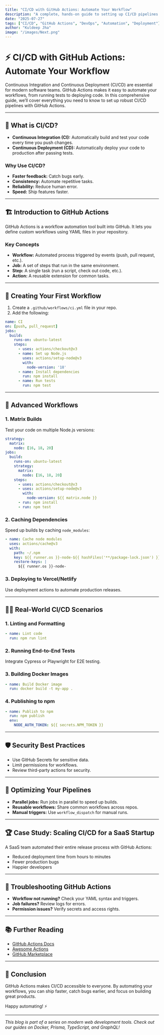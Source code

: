```yaml
---
title: "CI/CD with GitHub Actions: Automate Your Workflow"
description: "A complete, hands-on guide to setting up CI/CD pipelines with GitHub Actions, from basics to advanced automation and deployment strategies."
date: "2025-07-27"
tags: ["CI/CD", "GitHub Actions", "DevOps", "Automation", "Deployment"]
author: "Kuldeep Jha"
image: "/images/Next.png"
---
```



# ⚡ CI/CD with GitHub Actions: Automate Your Workflow

Continuous Integration and Continuous Deployment (CI/CD) are essential for modern software teams. GitHub Actions makes it easy to automate your workflows, from running tests to deploying code. In this comprehensive guide, we’ll cover everything you need to know to set up robust CI/CD pipelines with GitHub Actions.

---

## 🚀 What is CI/CD?

- **Continuous Integration (CI):** Automatically build and test your code every time you push changes.
- **Continuous Deployment (CD):** Automatically deploy your code to production after passing tests.

### Why Use CI/CD?

- **Faster feedback:** Catch bugs early.
- **Consistency:** Automate repetitive tasks.
- **Reliability:** Reduce human error.
- **Speed:** Ship features faster.

---

## 🏗️ Introduction to GitHub Actions

GitHub Actions is a workflow automation tool built into GitHub. It lets you define custom workflows using YAML files in your repository.

### Key Concepts

- **Workflow:** Automated process triggered by events (push, pull request, etc.).
- **Job:** A set of steps that run in the same environment.
- **Step:** A single task (run a script, check out code, etc.).
- **Action:** A reusable extension for common tasks.

---

## 📝 Creating Your First Workflow

1. Create a `.github/workflows/ci.yml` file in your repo.
2. Add the following:

```yaml
name: CI
on: [push, pull_request]
jobs:
  build:
    runs-on: ubuntu-latest
    steps:
      - uses: actions/checkout@v3
      - name: Set up Node.js
        uses: actions/setup-node@v3
        with:
          node-version: '18'
      - name: Install dependencies
        run: npm install
      - name: Run tests
        run: npm test
```

---

## 🧩 Advanced Workflows

### 1. Matrix Builds

Test your code on multiple Node.js versions:

```yaml
strategy:
  matrix:
    node: [16, 18, 20]
jobs:
  build:
    runs-on: ubuntu-latest
    strategy:
      matrix:
        node: [16, 18, 20]
    steps:
      - uses: actions/checkout@v3
      - uses: actions/setup-node@v3
        with:
          node-version: ${{ matrix.node }}
      - run: npm install
      - run: npm test
```

### 2. Caching Dependencies

Speed up builds by caching `node_modules`:

```yaml
- name: Cache node modules
  uses: actions/cache@v3
  with:
    path: ~/.npm
    key: ${{ runner.os }}-node-${{ hashFiles('**/package-lock.json') }}
    restore-keys: |
      ${{ runner.os }}-node-
```

### 3. Deploying to Vercel/Netlify

Use deployment actions to automate production releases.

---

## 🏃‍♂️ Real-World CI/CD Scenarios

### 1. Linting and Formatting

```yaml
- name: Lint code
  run: npm run lint
```

### 2. Running End-to-End Tests

Integrate Cypress or Playwright for E2E testing.

### 3. Building Docker Images

```yaml
- name: Build Docker image
  run: docker build -t my-app .
```

### 4. Publishing to npm

```yaml
- name: Publish to npm
  run: npm publish
  env:
    NODE_AUTH_TOKEN: ${{ secrets.NPM_TOKEN }}
```

---

## 🛡️ Security Best Practices

- Use GitHub Secrets for sensitive data.
- Limit permissions for workflows.
- Review third-party actions for security.

---

## 🧠 Optimizing Your Pipelines

- **Parallel jobs:** Run jobs in parallel to speed up builds.
- **Reusable workflows:** Share common workflows across repos.
- **Manual triggers:** Use `workflow_dispatch` for manual runs.

---

## 🏆 Case Study: Scaling CI/CD for a SaaS Startup

A SaaS team automated their entire release process with GitHub Actions:

- Reduced deployment time from hours to minutes
- Fewer production bugs
- Happier developers

---

## 📝 Troubleshooting GitHub Actions

- **Workflow not running?** Check your YAML syntax and triggers.
- **Job failures?** Review logs for errors.
- **Permission issues?** Verify secrets and access rights.

---

## 📚 Further Reading

- [GitHub Actions Docs](https://docs.github.com/en/actions)
- [Awesome Actions](https://github.com/sdras/awesome-actions)
- [GitHub Marketplace](https://github.com/marketplace?type=actions)

---

## 🎯 Conclusion

GitHub Actions makes CI/CD accessible to everyone. By automating your workflows, you can ship faster, catch bugs earlier, and focus on building great products.

Happy automating! ⚡

---

*This blog is part of a series on modern web development tools. Check out our guides on Docker, Prisma, TypeScript, and GraphQL!*